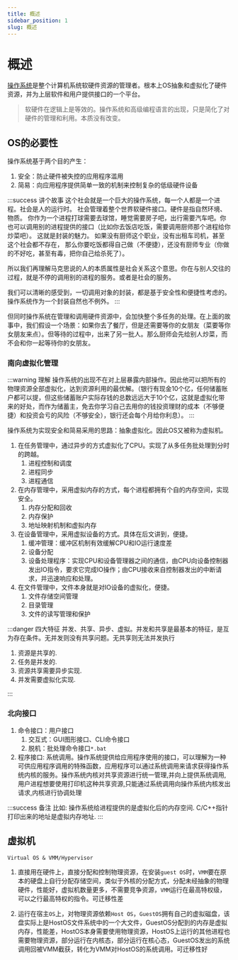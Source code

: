 ```yaml
---
title: 概述
sidebar_position: 1
slug: 概述
---
```


# 概述

[操作系统](https://lfool.gitbook.io/operating-system)是整个计算机系统软硬件资源的管理者。根本上OS抽象和虚拟化了硬件资源，并为上层软件和用户提供接口的一个平台。

> 软硬件在逻辑上是等效的。操作系统和高级编程语言的出现，只是简化了对硬件的管理和利用。本质没有改变。

## OS的必要性

操作系统基于两个目的产生：

1. 安全：防止硬件被失控的应用程序滥用
2. 简易：向应用程序提供简单一致的机制来控制复杂的低级硬件设备

:::success 讲个故事
这个社会就是一个巨大的操作系统，每一个人都是一个进程。社会是人的运行时。 社会管理着整个世界软硬件接口。硬件是指自然环境、物质。 你作为一个进程打球需要去球馆，睡觉需要房子吧，出行需要汽车吧。你也可以调用别的进程提供的接口（比如你去饭店吃饭，需要调用厨师那个进程给你炒菜吧）。 这就是封装的魅力。 如果没有厨师这个职业，没有出租车司机，甚至这个社会都不存在， 那么你要吃饭都得自己做（不便捷），还没有厨师专业（你做的不好吃，甚至有毒，把你自己给杀死了）。

所以我们再理解马克思说的人的本质属性是社会关系这个意思。你在与别人交往的过程，就是不停的调用别的进程的服务。或者是社会的服务。

我们可以清晰的感受到，一切调用对象的封装，都是基于安全性和便捷性考虑的。 操作系统作为一个封装自然也不例外。
:::

但同时操作系统在管理和调用硬件资源中，会加快整个多任务的处理。在上面的故事中，我们假设一个场景：如果你去了餐厅，但是还需要等你的女朋友（菜要等你女朋友来点）。但等待的过程中，出来了另一批人。那么厨师会先给别人炒菜，而不会和你一起等待你的女朋友。

### 南向虚拟化管理

:::warning 理解
操作系统的出现不在对上层暴露内部操作。因此他可以把所有的物理资源全部虚拟化，达到资源利用的最优解。（银行有现金10个亿，任何储蓄账户都可以提，但这些储蓄账户实际存钱的总数远远大于10个亿，这就是虚拟化带来的好处，而作为储蓄主，免去你学习自己去用你的钱投资理财的成本（不够便捷）和投资会亏的风险（不够安全），银行还会每个月给你利息）。
:::

操作系统为实现安全和简易采用的思路：抽象虚拟化。因此OS又被称为虚拟机。

1. 在任务管理中，通过异步的方式虚拟化了CPU。实现了从多任务批处理到分时的跨越。
    1. 进程控制和调度
    2. 进程同步
    3. 进程通信
2. 在内存管理中，采用虚拟内存的方式，每个进程都拥有个自的内存空间，实现安全。
    1. 内存分配和回收
    2. 内存保护
    3. 地址映射机制和虚拟内存
3. 在设备管理中，采用虚拟设备的方式。具体在后文讲到，便捷。
    1. 缓冲管理：缓冲区机制有效缓解CPU和IO运行速度差
    2. 设备分配
    3. 设备处理程序：实现CPU和设备管理器之间的通信，由CPU向设备控制器发出IO指令，要求它完成IO操作；由CPU接收来自控制器发出的中断请求，并迅速响应和处理。
4. 在文件管理中，文件本身就是对IO设备的虚拟化，便捷。
    1. 文件存储空间管理
    2. 目录管理
    3. 文件的读写管理和保护

:::danger 四大特征
并发、共享、异步、虚拟。并发和共享是最基本的特征，是互为存在条件。无并发则没有共享问题。无共享则无法并发执行

1. 资源是共享的.
2. 任务是并发的.
3. 资源共享需要异步实现.
4. 并发需要虚拟化实现.

:::



### 北向接口

1. 命令接口：用户接口
     1. 交互式：GUI图形接口、CLI命令接口
     2. 脱机：批处理命令接口`*.bat`
2. 程序接口: 系统调用。操作系统提供给应用程序使用的接口，可以理解为一种可供应用程序调用的特殊函数，应用程序可以通过系统调用来请求获得操作系统内核的服务。操作系统内核对共享资源进行统一管理,并向上提供系统调用,用户进程想要使用打印机这种共享资源,只能通过系统调用向操作系统内核发出请求,内核进行协调处理

:::success 备注
比如: 操作系统给进程提供的是虚拟化后的内存空间. C/C++指针打印出来的地址是虚拟内存地址.
:::

## 虚拟机

`Virtual OS & VMM/Hypervisor`

1. 直接用在硬件上，直接分配和控制物理资源，在安装`guest OS`时，`VMM`要在原本的硬盘上自行分配存储空间，类似于外核的分配方式，分配未经抽象的物理硬件，性能好，虚拟机数量更多，不需要竞争资源，`VMM`运行在最高特权级，可以之行最高特权的指令。可迁移性差

2. 运行在宿主`OS`上，对物理资源依赖`Host OS`，`GuestOS`拥有自己的虚拟磁盘，该盘实际上是HostOS文件系统中的一个大文件，GuestOS分配到的内存是虚拟内存，性能差，HostOS本身需要使用物理资源，HostOS上运行的其他进程也需要物理资源，部分运行在内核态，部分运行在核心态，GuestOS发出的系统调用回被VMM截获，转化为VMM对HostOS的系统调用。可迁移性好

